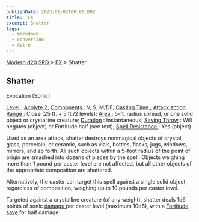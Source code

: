 ```yaml
---
publishDate: 2023-01-02T00:00:00Z
title:  FX
excerpt: Shatter
tags:
  - markdown
  - conversion
  - Astro
---
```


[ Modern d20 SRD ](/#modernD20) > [ FX](modern-d20-srd-fx-index) > Shatter

##  Shatter

Evocation [Sonic]

[ Level ](modern-d20-srd-fx-level) : [ Acolyte ](modern-d20-srd-classes-advanced-acolyte) 2; [ Components ](modern-d20-srd-fx-components) : V, S,
M/DF; [ Casting Time ](modern-d20-srd-fx-casting-time) ; [ Attack action](modern-d20-srd-combat-attack-actions) [ Range ](modern-d20-srd-fx-range) :
Close (25 ft. + 5 ft./2 levels); [ Area ](modern-d20-srd-fx-area) : 5-ft.
radius spread, or one solid object or crystalline creature; [ Duration](modern-d20-srd-fx-duration) : Instantaneous; [ Saving Throw](modern-d20-srd-basics-saving-throws) : Will negates (object) or Fortitude
half (see text); [ Spell Resistance ](modern-d20-srd-special-abilities-spell-resistance) : Yes (object)

Used as an area attack, shatter destroys nonmagical objects of crystal, glass,
porcelain, or ceramic, such as vials, bottles, flasks, jugs, windows, mirrors,
and so forth. All such objects within a 5-foot radius of the point of origin
are smashed into dozens of pieces by the spell. Objects weighing more than 1
pound per caster level are not affected, but all other objects of the
appropriate composition are shattered.

Alternatively, the caster can target this spell against a single solid object,
regardless of composition, weighing up to 10 pounds per caster level.

Targeted against a crystalline creature (of any weight), shatter deals 1d6
points of sonic [ damage ](modern-d20-srd-combat-damage) per caster level
(maximum 10d6), with a [ Fortitude save ](modern-d20-srd-basics-saving-throws)
for half damage.

